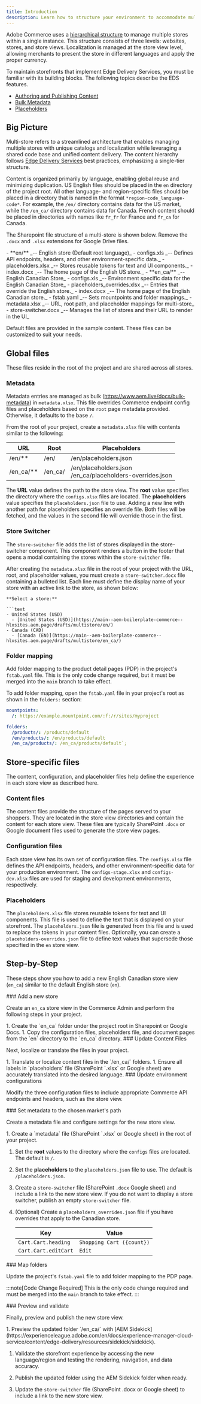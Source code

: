 ```yaml
---
title: Introduction
description: Learn how to structure your environment to accommodate multiple stores.
---
```



Adobe Commerce uses a [hierarchical structure](https://experienceleague.adobe.com/en/docs/commerce-admin/start/setup/websites-stores-views) to manage multiple stores within a single instance. This structure consists of three levels: websites, stores, and store views. Localization is managed at the store view level, allowing merchants to present the store in different languages and apply the proper currency.

To maintain storefronts that implement Edge Delivery Services, you must be familiar with its building blocks. The following topics describe the EDS features.

* [Authoring and Publishing Content](https://experienceleague.adobe.com/en/docs/experience-manager-cloud-service/content/edge-delivery/document-authoring/authoring)
* [Bulk Metadata](https://www.aem.live/docs/bulk-metadata)
* [Placeholders](https://www.aem.live/docs/placeholders)

## Big Picture

Multi-store refers to a streamlined architecture that enables managing multiple stores with unique catalogs and localization while leveraging a shared code base and unified content delivery. The content hierarchy follows [Edge Delivery Services](https://experienceleague.adobe.com/en/docs/experience-manager-cloud-service/content/edge-delivery/overview) best practices, emphasizing a single-tier structure.

Content is organized primarily by language, enabling global reuse and minimizing duplication. US English files should be placed in the `en` directory of the project root. All other language- and region-specific files should be placed in a directory that is named in the format `*region-code_language-code*`. For example, the `/en/` directory contains data for the US market, while the  `/en_ca/` directory contains data for Canada. French content should be placed in directories with names like `fr_fr` for France and `fr_ca` for Canada.

The Sharepoint file structure of a multi-store is shown below. Remove the `.docx` and `.xlsx` extensions for Google Drive files.

<FileTree>
- **en/** _-- English store (Default root language)_
  - configs.xls _-- Defines API endpoints, headers, and other environment-specific data._
  - placeholders.xlsx _-- Stores reusable tokens for text and UI components._
  - index.docx _-- The home page of the English US store._
- **en_ca/** _-- English Canadian Store_
  - configs.xls _-- Environment specific data for the English Canadian Store_
  - placeholders_overrides.xlsx _-- Entries that override the English store._
  - index.docx _-- The home page of the English Canadian store._
- fstab.yaml _-- Sets mountpoints and folder mappings._
- metadata.xlsx _-- URL, root path, and placeholder mappings for multi-store_
- store-switcher.docx _-- Manages the list of stores and their URL to render in the UI_
</FileTree>

Default files are provided in the sample content. These files can be customized to suit your needs.

## Global files

These files reside in the root of the project and are shared across all stores.

### Metadata

Metadata entries are managed as bulk (https://www.aem.live/docs/bulk-metadata) in `metadata.xlsx`.
This file overrides Commerce endpoint config files and placeholders based on the `root` page metadata provided. Otherwise, it defaults to the base `/`.

From the root of your project, create a `metadata.xlsx` file with contents similar to the following:

| URL | Root | Placeholders |
|---|---|---|
| /en/** | /en/ | /en/placeholders.json |
| /en_ca/** | /en_ca/ | /en/placeholders.json<br/>/en_ca/placeholders-overrides.json |

The **URL** value defines the path to the store view. The **root** value specifies the directory where the `configs.xlsx` files are located. The **placeholders** value specifies the `placeholders.json` file to use. Adding a new line with another path for placeholders specifies an override file. Both files will be fetched, and the values in the second file will override those in the first.

### Store Switcher

The `store-switcher` file adds the list of stores displayed in the store-switcher component. This component renders a button in the footer that opens a modal containing the stores within the `store-switcher` file.

After creating the `metadata.xlsx` file in the root of your project with the URL, root, and placeholder values, you must create a `store-switcher.docx` file containing a bulleted list. Each line must define the display name of your store with an active link to the store, as shown below:

```text
**Select a store:**

```text
- United States (USD) 
  - [United States (USD)](https://main--aem-boilerplate-commerce--hlxsites.aem.page/drafts/multistore/en/)  
- Canada (CAD) 
  - [Canada (EN)](https://main--aem-boilerplate-commerce--hlxsites.aem.page/drafts/multistore/en_ca/) 
```

### Folder mapping

Add folder mapping to the product detail pages (PDP) in the project's `fstab.yaml` file. This is the only code change required, but it must be merged into the `main` branch to take effect.

To add folder mapping, open the `fstab.yaml` file in your project's root as shown in the `folders:` section:

```yaml
mountpoints:
  /: https://example.mountpoint.com/:f:/r/sites/myproject

folders:
  /products/: /products/default
  /en/products/: /en/products/default
  /en_ca/products/: /en_ca/products/default`;
```

## Store-specific files

The content, configuration, and placeholder files help define the experience in each store view as described here.

### Content files

The content files provide the structure of the pages served to your shoppers. They are located in the store view directories and contain the content for each store view. These files are typically SharePoint `.docx` or Google document files used to generate the store view pages.

### Configuration files

Each store view has its own set of configuration files. The `configs.xlsx` file defines the API endpoints, headers, and other environment-specific data for your production environment. The `configs-stage.xlsx` and `configs-dev.xlsx` files are used for staging and development environments, respectively.

### Placeholders

The `placeholders.xlsx` file stores reusable tokens for text and UI components. This file is used to define the text that is displayed on your storefront. The `placeholders.json` file is generated from this file and is used to replace the tokens in your content files. Optionally, you can create a `placeholders-overrides.json` file to define text values that supersede those specified in the `en` store view.

## Step-by-Step

These steps show you how to add a new English Canadian store view (`en_ca`) similar to the default English store (`en`).

<Tasks>

<Task>
### Add a new store

Create an `en_ca` store view in the Commerce Admin and perform the following steps in your project.

<Steps>
1. Create the `en_ca` folder under the project root in Sharepoint or Google Docs.
1. Copy the configuration files, placeholders file, and document pages from the `en` directory to the `en_ca` directory.
</Steps>

</Task>

<Task>
### Update Content Files

Next, localize or translate the files in your project.

<Steps>
1. Translate or localize content files in the `/en_ca/` folders.
1. Ensure all labels in `placeholders` file (SharePoint `.xlsx` or Google sheet) are accurately translated into the desired language.
</Steps>

</Task>

<Task>
### Update environment configurations

Modify the three configuration files to include appropriate Commerce API endpoints and headers, such as the store view.

</Task>

<Task>
### Set metadata to the chosen market's path

Create a metadata file and configure settings for the new store view.

<Steps>
1. Create a `metadata` file (SharePoint `.xlsx` or Google sheet) in the root of your project.

1. Set the **root** values to the directory where the `configs` files are located. The default is `/`.

1. Set the **placeholders** to the `placeholders.json` file to use. The default is `/placeholders.json`.

1. Create a `store-switcher` file (SharePoint `.docx` Google sheet) and include a link to the new store view. If you do not want to display a store switcher, publish an empty `store-switcher` file.

1. (Optional) Create a `placeholders_overrides.json` file if you have overrides that apply to the Canadian store.

   | Key | Value |
   |---|---|
   | `Cart.Cart.heading` | `Shopping Cart ({count})` |
   | `Cart.Cart.editCart` | `Edit` |
</Steps>

</Task>

<Task>
### Map folders

Update the project's `fstab.yaml` file to add folder mapping to the PDP page.

:::note[Code Change Required]
This is the only code change required and must be merged into the `main` branch to take effect.
:::

</Task>

<Task>
### Preview and validate

Finally, preview and publish the new store view.

<Steps>
1. Preview the updated folder `/en_ca/` with [AEM Sidekick](https://experienceleague.adobe.com/en/docs/experience-manager-cloud-service/content/edge-delivery/resources/sidekick/sidekick).

1. Validate the storefront experience by accessing the new language/region and testing the rendering, navigation, and data accuracy.

1. Publish the updated folder using the AEM Sidekick folder when ready.

1. Update the `store-switcher` file (SharePoint .docx or Google sheet) to include a link to the new store view.
</Steps>

</Task>
</Tasks>

